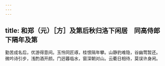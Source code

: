 ```yaml
---
---
---
```

title: 和郑（元）［方］及第后秋归洛下闲居　同高侍郎下隔年及第
---



勤苦成名后，优游得意间。玉怜同匠琢，桂恨隔年攀。山静豹难隐，谷幽莺暂还。微吟诗引步，浅酌酒开颜。门迥暮临水，窗深朝对山。云衢日相待，莫误许身闲。